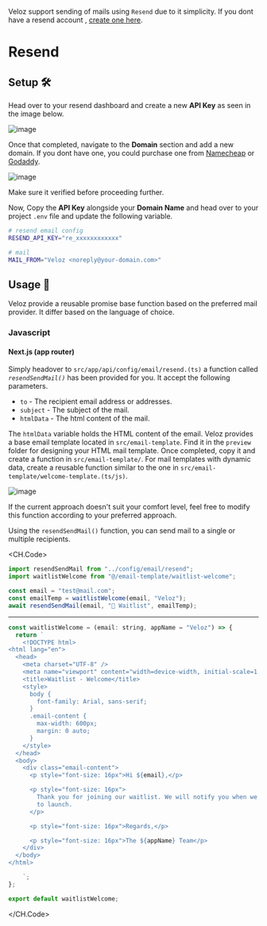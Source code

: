 
Veloz support sending of mails using `Resend` due to it simplicity. If you dont have a resend account , [create one here](https://resend.com).

# Resend

## Setup 🛠

Head over to your resend dashboard and create a new **API Key** as seen in the image below.

![image](/images/screenshots/resend-1.png)

Once that completed, navigate to the **Domain** section and add a new domain. If you dont have one, you could purchase one from [Namecheap](https://namecheap.com) or [Godaddy](https://godaddy.com).

![image](/images/screenshots/resend-2.png)

<Callout type="warning">
  Make sure it verified before proceeding further.
</Callout>

Now, Copy the **API Key** alongside your **Domain Name** and head over to your project `.env` file and update the following variable.

```bash .env
# resend email config
RESEND_API_KEY="re_xxxxxxxxxxxx"

# mail
MAIL_FROM="Veloz <noreply@your-domain.com>"
```

## Usage 🚀

Veloz provide a reusable promise base function based on the preferred mail provider. It differ based on the language of choice.

### Javascript

#### Next.js (app router)

Simply headover to `src/app/api/config/email/resend.(ts)` a function called _`resendSendMail()`_ has been provided for you. It accept the following parameters.

- `to` - The recipient email address or addresses.
- `subject` - The subject of the mail.
- `htmlData` - The html content of the mail.

The `htmlData` variable holds the HTML content of the email.
Veloz provides a base email template located in `src/email-template`.
Find it in the `preview` folder for designing your HTML mail template.
Once completed, copy it and create a function in `src/email-template/`.
For mail templates with dynamic data, create a reusable function
similar to the one in `src/email-template/welcome-template.(ts/js)`.

![image](/images/screenshots/email-1.png)

<Callout type="info">
  If the current approach doesn't suit your comfort level, feel free to modify
  this function according to your preferred approach.
</Callout>

Using the `resendSendMail()` function, you can send mail to a single or multiple recipients.

<CH.Code>

```js test.js focus=4,5,6
import resendSendMail from "../config/email/resend";
import waitlistWelcome from "@/email-template/waitlist-welcome";

const email = "test@mail.com";
const emailTemp = waitlistWelcome(email, "Veloz");
await resendSendMail(email, "🥳 Waitlist", emailTemp);
```

---

```js waitlist-welcome.ts
const waitlistWelcome = (email: string, appName = "Veloz") => {
  return `
    <!DOCTYPE html>
<html lang="en">
  <head>
    <meta charset="UTF-8" />
    <meta name="viewport" content="width=device-width, initial-scale=1.0" />
    <title>Waitlist - Welcome</title>
    <style>
      body {
        font-family: Arial, sans-serif;
      }
      .email-content {
        max-width: 600px;
        margin: 0 auto;
      }
    </style>
  </head>
  <body>
    <div class="email-content">
      <p style="font-size: 16px">Hi ${email},</p>

      <p style="font-size: 16px">
        Thank you for joining our waitlist. We will notify you when we are ready
        to launch.
      </p>

      <p style="font-size: 16px">Regards,</p>

      <p style="font-size: 16px">The ${appName} Team</p>
    </div>
  </body>
</html>

    `;
};

export default waitlistWelcome;
```

</CH.Code>
